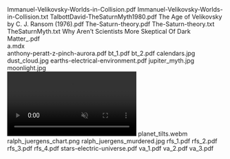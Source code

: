     
<EmbedFile src={PDF_Immanuel_Velikovsky_Worlds_in_Collision_pdf} className="w-full md:w-[24rem] md:h-[36rem] float-right sm:m-1 sm:ml-4">
	Immanuel-Velikovsky-Worlds-in-Collision.pdf
</EmbedFile>
<EmbedFile src={TXT_Immanuel_Velikovsky_Worlds_in_Collision_txt} className="w-full md:w-[24rem] md:h-[36rem] float-left sm:m-1 sm:mr-4">
	Immanuel-Velikovsky-Worlds-in-Collision.txt
</EmbedFile>
<EmbedFile src={PDF_TalbottDavid_TheSaturnMyth1980_pdf} className="w-full md:w-[24rem] md:h-[36rem] float-right sm:m-1 sm:ml-4">
	TalbottDavid-TheSaturnMyth1980.pdf
</EmbedFile>
<EmbedFile src={PDF_The_Age_of_Velikovsky_by_C__J__Ransom__1976__pdf} className="w-full md:w-[24rem] md:h-[36rem] float-left sm:m-1 sm:mr-4">
	The Age of Velikovsky by C. J. Ransom (1976).pdf
</EmbedFile>
<EmbedFile src={PDF_The_Saturn_theory_pdf} className="w-full md:w-[24rem] md:h-[36rem] float-right sm:m-1 sm:ml-4">
	The-Saturn-theory.pdf
</EmbedFile>
<EmbedFile src={TXT_The_Saturn_theory_txt} className="w-full md:w-[24rem] md:h-[36rem] float-left sm:m-1 sm:mr-4">
	The-Saturn-theory.txt
</EmbedFile>
<EmbedFile src={TXT_TheSaturnMyth_txt} className="w-full md:w-[24rem] md:h-[36rem] float-right sm:m-1 sm:ml-4">
	TheSaturnMyth.txt
</EmbedFile>
<EmbedFile src={PDF_Why_Aren_t_Scientists_More_Skeptical_Of_Dark_Matter__pdf} className="w-full md:w-[24rem] md:h-[36rem] float-left sm:m-1 sm:mr-4">
	Why Aren’t Scientists More Skeptical Of Dark Matter_.pdf
</EmbedFile>
<div className="w-full md:max-w-[80rem] float-right italic">
	<MDX_a_mdx />
	a.mdx
</div>
<EmbedFile src={PDF_anthony_peratt_z_pinch_aurora_pdf} className="w-full md:w-[24rem] md:h-[36rem] float-right sm:m-1 sm:ml-4">
	anthony-peratt-z-pinch-aurora.pdf
</EmbedFile>
<EmbedFile src={PDF_bt_1_pdf} className="w-full md:w-[24rem] md:h-[36rem] float-left sm:m-1 sm:mr-4">
	bt_1.pdf
</EmbedFile>
<EmbedFile src={PDF_bt_2_pdf} className="w-full md:w-[24rem] md:h-[36rem] float-right sm:m-1 sm:ml-4">
	bt_2.pdf
</EmbedFile>
<PopImage className="sm:float-left clear-left m-auto sm:m-1 sm:mr-4" src={JPG_calendars_jpg} alt="calendars.jpg">
	calendars.jpg
</PopImage>
<PopImage className="sm:float-right clear-right m-auto sm:m-1 sm:ml-4" src={JPG_dust_cloud_jpg} alt="dust_cloud.jpg">
	dust_cloud.jpg
</PopImage>
<EmbedFile src={PDF_earths_electrical_environment_pdf} className="w-full md:w-[24rem] md:h-[36rem] float-left sm:m-1 sm:mr-4">
	earths-electrical-environment.pdf
</EmbedFile>
<PopImage className="sm:float-right clear-right m-auto sm:m-1 sm:ml-4" src={JPG_jupiter_myth_jpg} alt="jupiter_myth.jpg">
	jupiter_myth.jpg
</PopImage>
<PopImage className="sm:float-left clear-left m-auto sm:m-1 sm:mr-4" src={JPG_moonlight_jpg} alt="moonlight.jpg">
	moonlight.jpg
</PopImage>
<div className="sm:float-right clear-right m-auto sm:m-1 sm:ml-4">
	<video controls autoPlay muted loop>
		<source {...WEBM_planet_tilts_webm}/>
	</video>
	planet_tilts.webm
</div>
<PopImage className="sm:float-left clear-left m-auto sm:m-1 sm:mr-4" src={PNG_ralph_juergens_chart_png} alt="ralph_juergens_chart.png">
	ralph_juergens_chart.png
</PopImage>
<PopImage className="sm:float-right clear-right m-auto sm:m-1 sm:ml-4" src={JPG_ralph_juergens_murdered_jpg} alt="ralph_juergens_murdered.jpg">
	ralph_juergens_murdered.jpg
</PopImage>
<EmbedFile src={PDF_rfs_1_pdf} className="w-full md:w-[24rem] md:h-[36rem] float-left sm:m-1 sm:mr-4">
	rfs_1.pdf
</EmbedFile>
<EmbedFile src={PDF_rfs_2_pdf} className="w-full md:w-[24rem] md:h-[36rem] float-right sm:m-1 sm:ml-4">
	rfs_2.pdf
</EmbedFile>
<EmbedFile src={PDF_rfs_3_pdf} className="w-full md:w-[24rem] md:h-[36rem] float-left sm:m-1 sm:mr-4">
	rfs_3.pdf
</EmbedFile>
<EmbedFile src={PDF_rfs_4_pdf} className="w-full md:w-[24rem] md:h-[36rem] float-right sm:m-1 sm:ml-4">
	rfs_4.pdf
</EmbedFile>
<EmbedFile src={PDF_stars_electric_universe_pdf} className="w-full md:w-[24rem] md:h-[36rem] float-left sm:m-1 sm:mr-4">
	stars-electric-universe.pdf
</EmbedFile>
<EmbedFile src={PDF_va_1_pdf} className="w-full md:w-[24rem] md:h-[36rem] float-right sm:m-1 sm:ml-4">
	va_1.pdf
</EmbedFile>
<EmbedFile src={PDF_va_2_pdf} className="w-full md:w-[24rem] md:h-[36rem] float-left sm:m-1 sm:mr-4">
	va_2.pdf
</EmbedFile>
<EmbedFile src={PDF_va_3_pdf} className="w-full md:w-[24rem] md:h-[36rem] float-right sm:m-1 sm:ml-4">
	va_3.pdf
</EmbedFile>

